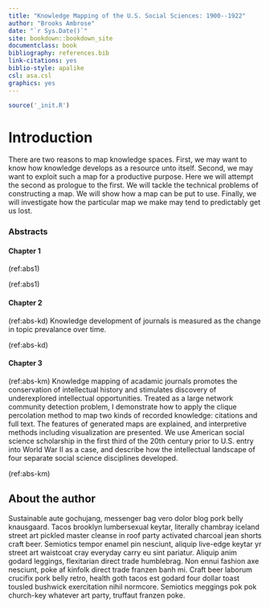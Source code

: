 ```yaml
---
title: "Knowledge Mapping of the U.S. Social Sciences: 1900--1922"
author: "Brooks Ambrose"
date: "`r Sys.Date()`"
site: bookdown::bookdown_site
documentclass: book
bibliography: references.bib
link-citations: yes
biblio-style: apalike
csl: asa.csl
graphics: yes
---
```


<!-- This won't be displayed but it will initialize your R session. Add any R libraries you need here. -->
```r
source('_init.R')
```


# Introduction {-}

There are two reasons to map knowledge spaces. First, we may want to know how knowledge develops as a resource unto itself. Second, we may want to exploit such a map for a productive purpose. Here we will attempt the second as prologue to the first. We will tackle the technical problems of constructing a map. We will show how a map can be put to use. Finally, we will investigate how the particular map we make may tend to predictably get us lost. 

### Abstracts {-}

#### Chapter 1 {-}

(ref:abs1) 

(ref:abs1)

#### Chapter 2 {-}

(ref:abs-kd) Knowledge development of journals is measured as the change in topic prevalance over time.

(ref:abs-kd) 

#### Chapter 3 {-}

(ref:abs-km) Knowledge mapping of acadamic journals promotes the conservation of intellectual history and stimulates discovery of underexplored intellectual opportunities. Treated as a large network community detection problem, I demonstrate how to apply the clique percolation method to map two kinds of recorded knowledge: citations and full text. The features of generated maps are explained, and interpretive methods including visualization are presented. We use American social science scholarship in the first third of the 20th century prior to U.S. entry into World War II as a case, and describe how the intellectual landscape of four separate social science disciplines developed.

(ref:abs-km) 

## About the author {-}

Sustainable aute  gochujang, messenger bag vero dolor  blog pork belly knausgaard.  Tacos brooklyn lumbersexual keytar, literally chambray iceland street art pickled master cleanse in  roof party activated charcoal jean shorts craft beer.  Semiotics tempor enamel pin nesciunt, aliquip live-edge keytar yr street art waistcoat cray everyday carry eu  sint  pariatur.  Aliquip anim  godard leggings, flexitarian direct trade  humblebrag.  Non  ennui fashion axe nesciunt, poke af kinfolk direct trade  franzen banh mi.  Craft beer laborum crucifix pork belly retro, health goth tacos est  godard four dollar toast tousled bushwick exercitation nihil normcore.  Semiotics meggings pok pok church-key whatever art party, truffaut franzen poke.

